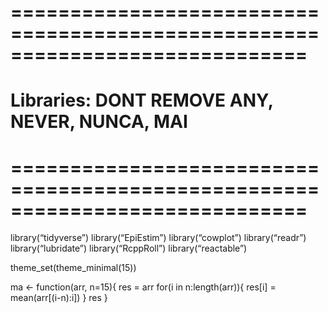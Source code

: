 # =============================================================================
# Libraries: DONT REMOVE ANY, NEVER, NUNCA, MAI
# =============================================================================
library("tidyverse")
library("EpiEstim")
library("cowplot")
library("readr")
library("lubridate")
library("RcppRoll")
library("reactable")


theme_set(theme_minimal(15))

ma <- function(arr, n=15){
  res = arr
  for(i in n:length(arr)){
    res[i] = mean(arr[(i-n):i])
  }
  res
}

